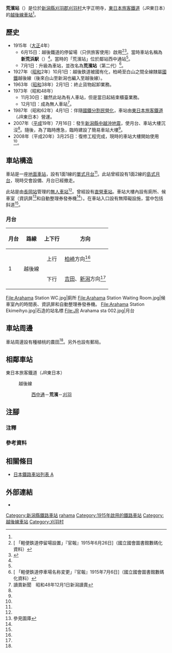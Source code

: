 {{NoteTA
|T=zh-hans:荒滨站;zh-hk:荒濱站;zh-tw:荒濱車站;
|1=zh-hans:荒滨站;zh-hk:荒濱站;zh-tw:荒濱車站;
}}
{{About|1915年改名的第2代荒濱站|1912年至1915年同名的車站（第一代）|西中通站}}
{{Infobox station
|公司色 = green
|站名 = 荒濱站*
|圖片 = JR_Arahama_sta_001.jpg
|圖片說明 = 車站入囗
|日文原名 = 荒浜
|平假名 = あらはま
|羅馬拼音 = Arahama
|副站名 = 
|電報略號 = アマ
|所在地 = {{JPN}}[[新潟縣|新潟縣]][[刈羽郡|刈羽郡]][[刈羽村|刈羽村]]大字正明寺<ref name="zeneki21">{{Cite book|title =週刊 JR全駅・全車両基地 |publisher = {{Translink|ja|朝日新聞出版}} |series=週刊朝日百科 |volume  =21号 新潟駅・弥彦駅・津南駅ほか |date =2012-12-30 |page =20 |language=ja}}</ref>
|座標 = {{coord|37|24|16.92|N|138|36|6.45|E|type:railwaystation_region:JP-24|display=inline,title}}
|車站構造 = [[地面車站|地面車站]]
|月台配置 = 1面1線<ref name="zeneki21"/>
|啟用年月日 = 1915年（[[大正|大正]]4年）6月15日<ref name="zeneki21"/><ref name="開業"/>
|廢站年月日 = 
|乘客人數 = 
|上下車人次 = 
|統計年度 = 
|轉車 = 
|全寬備註 = [[無人車站|無人車站]]<ref name="zeneki21"/><br/>* 在啟用當日起至啟用半個月後曾名為新荒濱站<ref name="改称"/>。
|adjacent = {{Adjacent stations|system=東日本旅客鐵道|line=越後線|left=西中通|right=刈羽|note-left=1.6km|note-mid=距離[[柏崎站|柏崎]]6.6km|note-right=3.3km}}
}}
'''荒濱站'''（{{jpn|j=荒浜駅|hg=あらはまえき|rm=Arahama eki|f=y}}）是位於[[新潟縣|新潟縣]][[刈羽郡|刈羽郡]][[刈羽村|刈羽村]]大字正明寺，[[東日本旅客鐵道|東日本旅客鐵道]]（JR東日本）的[[越後線|越後線]][[鐵路車站|車站]]<ref name="zeneki21"/>。

== 歷史 ==
* 1915年（[[大正|大正]]4年）
** 6月15日：越後鐵道的停留場（只供旅客使用）啟用<ref name="開業">[{{NDLDC|2952976/7}} 「軽便鉄道停留場設置」『官報』1915年6月26日]（國立國會圖書館數碼化資料）</ref><ref>{{Cite web|url=https://www.jreast.co.jp/estation/station/info.aspx?StationCd=82|title=駅の情報（荒浜駅）：JR東日本|accessdate=2018-11-25|website=www.jreast.co.jp|language=ja}}</ref>。當時車站名稱為'''新荒浜駅'''（{{jpn|j=新荒浜駅|hg=しんあらはまえき}}）<ref name="開業"/>。當時的「荒濱站」位於鄰站西中通站<ref name="改称"/>。
** 7月1日：升級為車站，並改名為'''荒濱站'''（第二代）<ref name="改称">[{{NDLDC|2952984/7}} 「軽便鉄道停車場名称変更」『官報』1915年7月6日]（國立國會圖書館數碼化資料）</ref>。
* 1927年（[[昭和|昭和]]2年）10月1日：越後鉄道被國有化，柏崎至白山之間全線隸屬[[日本國有鐵道|國鐵]]越後線（後來白山至新潟也編入至越後線）。
* 1963年（[[昭和|昭和]]38年）2月1日：終止貨物起卸業務。
* 1973年（昭和48年）
** 11月30日：雖然此站為有人車站，但是當日起結束櫃臺業務。
** 12月1日：成為無人車站<ref>讀賣新聞　昭和48年12月1日新潟讀賣</ref>。
* 1987年（昭和62年）4月1日：伴隨[[國鐵分割民營化|國鐵分割民營化]]，車站由[[東日本旅客鐵道|東日本旅客鐵道]]（JR東日本）營運。
* 2007年（[[平成|平成]]19年）7月16日：發生[[2007年新潟縣中越沖地震|新潟縣中越沖地震]]，使月台、車站大樓沉沒<ref name="zeneki21"/>。隨後，為了臨時應急，臨時建設了簡易車站大樓<ref name="zeneki21"/>。
* 2008年（平成20年）3月25日：復修工程完成，現時的車站大樓開始使用<ref name="zeneki21"/>。

== 車站構造 ==
車站是一座[[地面車站|地面車站]]，設有1面1線的[[單式月台|單式月台]]<ref name="zeneki21"/>。此站曾經設有1面2線的[[島式月台|島式月台]]，現時交會設備、月台已經撤走。

此站是由[[長岡站|長岡站]]管理的[[無人車站|無人車站]]<ref name="zeneki21" />。曾經設有[[直營車站|直營車站]]。車站大樓內設有廁所、候車室（資訊屏<ref group="注釋" name=":0">參見圖庫</ref>和自動整理券發券機<ref group="注釋" name=":0" />）。在車站入口設有無障礙設施，當中包括斜道<ref group="注釋" name=":0" />。

=== 月台 ===
{| rules="rows" class="wikitable"
!月台!!路線!!上下行!!方向
|-
! rowspan="2" |1
| rowspan="2" |{{Color|#40934d|■}}越後線
| style="text-align:center" |上行
|[[柏崎站|柏崎]]方向<ref name="timetable/list0082">{{Cite web|url=http://www.jreast-timetable.jp/timetable/list0082.html|title=時刻表 荒浜駅|publisher=東日本旅客鉄道|accessdate=2019-08-19|language=ja}}</ref>
|-
| style="text-align:center" |下行
|[[吉田站_(新潟縣)|吉田]]、[[新潟站|新潟]]方向<ref name="timetable/list0082" />
|}

<gallery>
File:Arahama Station WC.jpg|廁所
File:Arahama Station Waiting Room.jpg|候車室內的時間表、資訊屏和自動整理券發券機。
File:Arahama Station Ekimeihyo.jpg|石造的站名標
File:JR Arahama sta 002.jpg|月台
</gallery>

== 車站周邊 ==
車站周邊設有種植桃的農田<ref name="zeneki21"/>。另外也設有郵局。

== 相鄰車站 ==
; 東日本旅客鐵道（JR東日本）
: {{Color|#40934d|■}}越後線
:: [[西中通站|西中通]]－'''荒濱'''－[[刈羽站|刈羽]]

== 注腳 ==
=== 注釋 ===
{{Reflist|group="注釋"}}
=== 參考資料 ===
{{Reflist}}

== 相關條目 ==
{{Commonscat|Arahama Station}}
* [[日本鐵路車站列表_A|日本鐵路車站列表 A]]

== 外部連結 ==
*{{外部連結/JR東日本車站|82|荒濱}}{{ja icon}}

{{越後線}}

{{DEFAULTSORT:Arahama}}
[[Category:新潟縣鐵路車站|Category:新潟縣鐵路車站]]
[[Category:日本鐵路車站_A|rahama]]
[[Category:1915年啟用的鐵路車站|Category:1915年啟用的鐵路車站]]
[[Category:越後線車站|Category:越後線車站]]
[[Category:刈羽村|Category:刈羽村]]